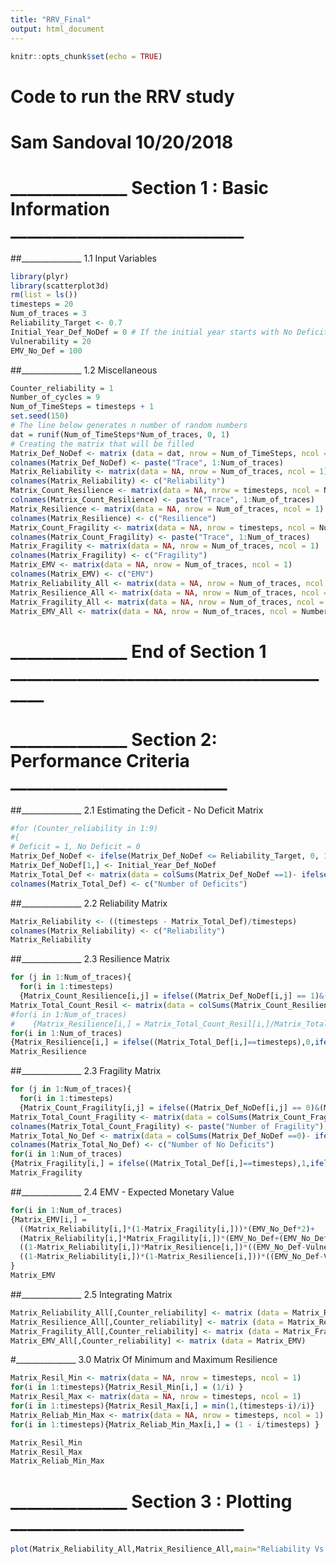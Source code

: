 ```yaml
---
title: "RRV_Final"
output: html_document
---
```


```r
knitr::opts_chunk$set(echo = TRUE)
```
# Code to run the RRV study
# Sam Sandoval 10/20/2018

# ______________ Section 1 : Basic Information ____________________________
##_______________        1.1 Input Variables
```r
library(plyr)
library(scatterplot3d)
rm(list = ls())
timesteps = 20
Num_of_traces = 3
Reliability_Target <- 0.7
Initial_Year_Def_NoDef = 0 # If the initial year starts with No Deficit then, Initial_seed = 0, Otherwise Initial_seed = 1 
Vulnerability = 20
EMV_No_Def = 100
```

##_______________        1.2 Miscellaneous
```r
Counter_reliability = 1
Number_of_cycles = 9
Num_of_TimeSteps = timesteps + 1
set.seed(150)
# The line below generates n number of random numbers
dat = runif(Num_of_TimeSteps*Num_of_traces, 0, 1)
# Creating the matrix that will be filled
Matrix_Def_NoDef <- matrix (data = dat, nrow = Num_of_TimeSteps, ncol = Num_of_traces)
colnames(Matrix_Def_NoDef) <- paste("Trace", 1:Num_of_traces)
Matrix_Reliability <- matrix(data = NA, nrow = Num_of_traces, ncol = 1)
colnames(Matrix_Reliability) <- c("Reliability")
Matrix_Count_Resilience <- matrix(data = NA, nrow = timesteps, ncol = Num_of_traces)
colnames(Matrix_Count_Resilience) <- paste("Trace", 1:Num_of_traces)
Matrix_Resilience <- matrix(data = NA, nrow = Num_of_traces, ncol = 1)
colnames(Matrix_Resilience) <- c("Resilience")
Matrix_Count_Fragility <- matrix(data = NA, nrow = timesteps, ncol = Num_of_traces)
colnames(Matrix_Count_Fragility) <- paste("Trace", 1:Num_of_traces)
Matrix_Fragility <- matrix(data = NA, nrow = Num_of_traces, ncol = 1)
colnames(Matrix_Fragility) <- c("Fragility")
Matrix_EMV <- matrix(data = NA, nrow = Num_of_traces, ncol = 1)
colnames(Matrix_EMV) <- c("EMV")
Matrix_Reliability_All <- matrix(data = NA, nrow = Num_of_traces, ncol = Number_of_cycles)
Matrix_Resilience_All <- matrix(data = NA, nrow = Num_of_traces, ncol = Number_of_cycles)
Matrix_Fragility_All <- matrix(data = NA, nrow = Num_of_traces, ncol = Number_of_cycles)
Matrix_EMV_All <- matrix(data = NA, nrow = Num_of_traces, ncol = Number_of_cycles)
```
# ______________ End of Section 1 _________________________________________

# ______________ Section 2: Performance Criteria __________________________
##_______________        2.1 Estimating the Deficit - No Deficit Matrix
```r
#for (Counter_reliability in 1:9)
#{
# Deficit = 1, No Deficit = 0
Matrix_Def_NoDef <- ifelse(Matrix_Def_NoDef <= Reliability_Target, 0, 1)
Matrix_Def_NoDef[1,] <- Initial_Year_Def_NoDef
Matrix_Total_Def <- matrix(data = colSums(Matrix_Def_NoDef ==1)- ifelse((Initial_Year_Def_NoDef==1),1,0) )
colnames(Matrix_Total_Def) <- c("Number of Deficits")
```
##_______________        2.2 Reliability Matrix
```r
Matrix_Reliability <- ((timesteps - Matrix_Total_Def)/timesteps)
colnames(Matrix_Reliability) <- c("Reliability")
Matrix_Reliability
```
##_______________        2.3 Resilience Matrix
```r
for (j in 1:Num_of_traces){
  for(i in 1:timesteps)
  {Matrix_Count_Resilience[i,j] = ifelse((Matrix_Def_NoDef[i,j] == 1)&(Matrix_Def_NoDef[i+1,j]==0),1,0)}}
Matrix_Total_Count_Resil <- matrix(data = colSums(Matrix_Count_Resilience !=0))
#for(i in 1:Num_of_traces)
#    {Matrix_Resilience[i,] = Matrix_Total_Count_Resil[i,]/Matrix_Total_Def[i,] }
for(i in 1:Num_of_traces)
{Matrix_Resilience[i,] = ifelse((Matrix_Total_Def[i,]==timesteps),0,ifelse( (Matrix_Total_Def[i,]==0),1,ifelse((Matrix_Total_Def[i,]==1)&(Matrix_Def_NoDef[timesteps,i]==1),1,ifelse((Matrix_Total_Def[i,]==timesteps-1)&(Matrix_Def_NoDef[1,i]==0),0,Matrix_Total_Count_Resil[i,]/Matrix_Total_Def[i,]))))}
Matrix_Resilience
```
##_______________        2.3 Fragility Matrix
```r
for (j in 1:Num_of_traces){
  for(i in 1:timesteps)
  {Matrix_Count_Fragility[i,j] = ifelse((Matrix_Def_NoDef[i,j] == 0)&(Matrix_Def_NoDef[i+1,j]==1),1,0)}}
Matrix_Total_Count_Fragility <- matrix(data = colSums(Matrix_Count_Fragility !=0))
colnames(Matrix_Total_Count_Fragility) <- paste("Number of Fragility")
Matrix_Total_No_Def <- matrix(data = colSums(Matrix_Def_NoDef ==0)- ifelse((Initial_Year_Def_NoDef==0),1,0))
colnames(Matrix_Total_No_Def) <- c("Number of No Deficits")
for(i in 1:Num_of_traces)
{Matrix_Fragility[i,] = ifelse((Matrix_Total_Def[i,]==timesteps),1,ifelse( (Matrix_Total_Def[i,]==0),0,ifelse((Matrix_Total_Def[i,]==timesteps-1)&(Matrix_Def_NoDef[timesteps,i]==0),1,ifelse((Matrix_Total_Def[i,]==1)&(Matrix_Def_NoDef[1,i]==1),0,Matrix_Total_Count_Fragility[i,]/Matrix_Total_No_Def[i,]))))}
Matrix_Fragility
```
##_______________        2.4 EMV - Expected Monetary Value
```r
for(i in 1:Num_of_traces)
{Matrix_EMV[i,] = 
  ((Matrix_Reliability[i,]*(1-Matrix_Fragility[i,]))*(EMV_No_Def*2)+
  (Matrix_Reliability[i,]*Matrix_Fragility[i,])*(EMV_No_Def+(EMV_No_Def-Vulnerability))+
  ((1-Matrix_Reliability[i,])*Matrix_Resilience[i,])*((EMV_No_Def-Vulnerability)+EMV_No_Def)+
  ((1-Matrix_Reliability[i,])*(1-Matrix_Resilience[i,]))*((EMV_No_Def-Vulnerability)*2))/2
}
Matrix_EMV
```
##_______________        2.5 Integrating Matrix
```r
Matrix_Reliability_All[,Counter_reliability] <- matrix (data = Matrix_Reliability)
Matrix_Resilience_All[,Counter_reliability] <- matrix (data = Matrix_Resilience)
Matrix_Fragility_All[,Counter_reliability] <- matrix (data = Matrix_Fragility) 
Matrix_EMV_All[,Counter_reliability] <- matrix (data = Matrix_EMV) 
```


#_______________        3.0 Matrix Of Minimum and Maximum Resilience
```r
Matrix_Resil_Min <- matrix(data = NA, nrow = timesteps, ncol = 1)
for(i in 1:timesteps){Matrix_Resil_Min[i,] = (1/i) }
Matrix_Resil_Max <- matrix(data = NA, nrow = timesteps, ncol = 1)
for(i in 1:timesteps){Matrix_Resil_Max[i,] = min(1,(timesteps-i)/i)}
Matrix_Reliab_Min_Max <- matrix(data = NA, nrow = timesteps, ncol = 1)
for(i in 1:timesteps){Matrix_Reliab_Min_Max[i,] = (1 - i/timesteps) }

Matrix_Resil_Min
Matrix_Resil_Max
Matrix_Reliab_Min_Max

```


# ______________ Section 3 : Plotting ____________________________
```r
plot(Matrix_Reliability_All,Matrix_Resilience_All,main="Reliability Vs Resilience",xlab="Reliability",ylab="Resilience")
```


